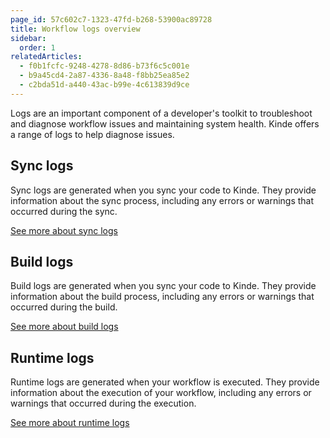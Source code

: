 ```yaml
---
page_id: 57c602c7-1323-47fd-b268-53900ac89728
title: Workflow logs overview
sidebar:
  order: 1
relatedArticles:
  - f0b1fcfc-9248-4278-8d86-b73f6c5c001e
  - b9a45cd4-2a87-4336-8a48-f8bb25ea85e2
  - c2bda51d-a440-43ac-b99e-4c613839d9ce
---
```


Logs are an important component of a developer's toolkit to troubleshoot and diagnose workflow issues and maintaining system health. Kinde offers a range of logs to help diagnose issues.

## Sync logs

Sync logs are generated when you sync your code to Kinde. They provide information about the sync process, including any errors or warnings that occurred during the sync.

[See more about sync logs](/workflows/observability/workflow-sync-logs/)

## Build logs

Build logs are generated when you sync your code to Kinde. They provide information about the build process, including any errors or warnings that occurred during the build.

[See more about build logs](/workflows/observability/workflow-build-logs/)

## Runtime logs

Runtime logs are generated when your workflow is executed. They provide information about the execution of your workflow, including any errors or warnings that occurred during the execution.

[See more about runtime logs](/workflows/observability/workflow-runtime-logs/)
